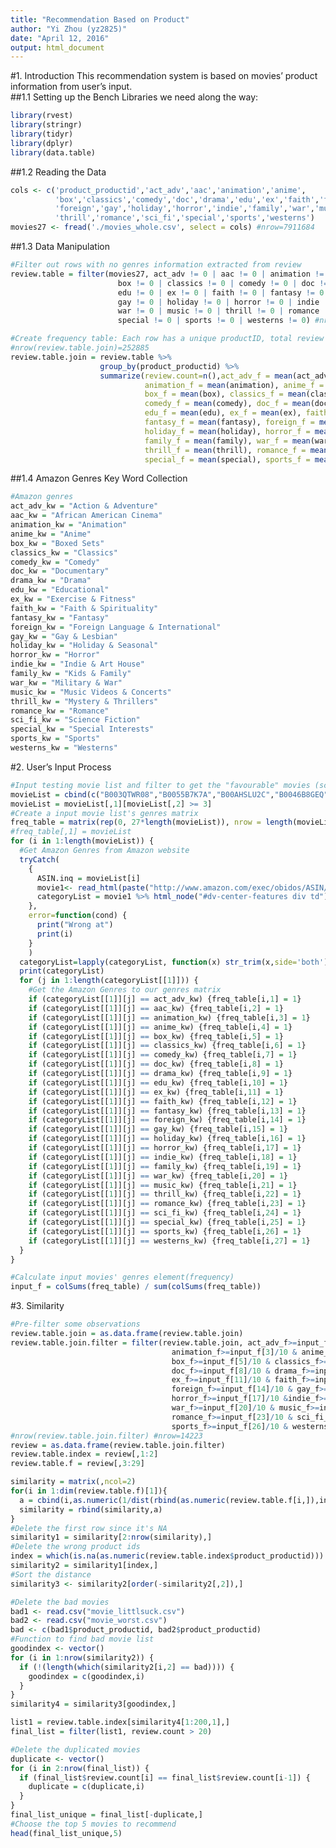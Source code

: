 ```yaml
---
title: "Recommendation Based on Product"
author: "Yi Zhou (yz2825)"
date: "April 12, 2016"
output: html_document
---
```

#1. Introduction
This recommendation system is based on movies' product information from user's input.  
##1.1 Setting up the Bench
Libraries we need along the way:
```r
library(rvest)
library(stringr)
library(tidyr)
library(dplyr)
library(data.table)
```
##1.2 Reading the Data
```r
cols <- c('product_productid','act_adv','aac','animation','anime',
          'box','classics','comedy','doc','drama','edu','ex','faith','fantasy',
          'foreign','gay','holiday','horror','indie','family','war','music',
          'thrill','romance','sci_fi','special','sports','westerns')
movies27 <- fread('./movies_whole.csv', select = cols) #nrow=7911684
```
##1.3 Data Manipulation
```r
#Filter out rows with no genres information extracted from review
review.table = filter(movies27, act_adv != 0 | aac != 0 | animation != 0 | anime != 0 | 
                        box != 0 | classics != 0 | comedy != 0 | doc != 0 | drama != 0 | 
                        edu != 0 | ex != 0 | faith != 0 | fantasy != 0 | foreign != 0 | 
                        gay != 0 | holiday != 0 | horror != 0 | indie != 0 | family != 0 | 
                        war != 0 | music != 0 | thrill != 0 | romance != 0 | sci_fi != 0 | 
                        special != 0 | sports != 0 | westerns != 0) #nrow=7887702

#Create frequency table: Each row has a unique productID, total review count, and genres elemtns(frequency)
#nrow(review.table.join)=252885
review.table.join = review.table %>% 
                    group_by(product_productid) %>% 
                    summarize(review.count=n(),act_adv_f = mean(act_adv), aac_f = mean(aac), 
                              animation_f = mean(animation), anime_f = mean(anime), 
                              box_f = mean(box), classics_f = mean(classics), 
                              comedy_f = mean(comedy), doc_f = mean(doc), drama_f = mean(drama), 
                              edu_f = mean(edu), ex_f = mean(ex), faith_f = mean(faith), 
                              fantasy_f = mean(fantasy), foreign_f = mean(foreign), gay_f = mean(gay), 
                              holiday_f = mean(holiday), horror_f = mean(horror), indie_f = mean(indie), 
                              family_f = mean(family), war_f = mean(war), music_f = mean(music), 
                              thrill_f = mean(thrill), romance_f = mean(romance), sci_fi_f = mean(sci_fi), 
                              special_f = mean(special), sports_f = mean(sports), westerns_f = mean(westerns))
```
##1.4 Amazon Genres Key Word Collection
```r
#Amazon genres
act_adv_kw = "Action & Adventure"
aac_kw = "African American Cinema"
animation_kw = "Animation"
anime_kw = "Anime"
box_kw = "Boxed Sets"
classics_kw = "Classics"
comedy_kw = "Comedy"
doc_kw = "Documentary"
drama_kw = "Drama"
edu_kw = "Educational"
ex_kw = "Exercise & Fitness"
faith_kw = "Faith & Spirituality"
fantasy_kw = "Fantasy"
foreign_kw = "Foreign Language & International"
gay_kw = "Gay & Lesbian"
holiday_kw = "Holiday & Seasonal"
horror_kw = "Horror"
indie_kw = "Indie & Art House"
family_kw = "Kids & Family"
war_kw = "Military & War"
music_kw = "Music Videos & Concerts"
thrill_kw = "Mystery & Thrillers"
romance_kw = "Romance"
sci_fi_kw = "Science Fiction"
special_kw = "Special Interests"
sports_kw = "Sports"
westerns_kw = "Westerns"
```
#2. User's Input Process
```r
#Input testing movie list and filter to get the "favourable" movies (score >=3)
movieList = cbind(c("B003QTWR08","B0055B7K7A","B00AHSLU2C","B0046B8GEQ","B004C3DLJ8","B001OGWY1W","B001KZG99A","B005ZB91KY","B003KJF2WE","B002EDH0FE"),c(4,5,4,5,3,5,4,3,3,4))
movieList = movieList[,1][movieList[,2] >= 3]
#Create a input movie list's genres matrix
freq_table = matrix(rep(0, 27*length(movieList)), nrow = length(movieList), ncol = 27)
#freq_table[,1] = movieList
for (i in 1:length(movieList)) {
  #Get Amazon Genres from Amazon website
  tryCatch(
    {
      ASIN.inq = movieList[i]
      movie1<- read_html(paste("http://www.amazon.com/exec/obidos/ASIN/",ASIN.inq, sep=""))
      categoryList = movie1 %>% html_node("#dv-center-features div td") %>% html_text() %>% strsplit(",")
    },
    error=function(cond) {
      print("Wrong at")
      print(i)
    }
    )
  categoryList=lapply(categoryList, function(x) str_trim(x,side='both'))
  print(categoryList)
  for (j in 1:length(categoryList[[1]])) {
    #Get the Amazon Genres to our genres matrix
    if (categoryList[[1]][j] == act_adv_kw) {freq_table[i,1] = 1}
    if (categoryList[[1]][j] == aac_kw) {freq_table[i,2] = 1}
    if (categoryList[[1]][j] == animation_kw) {freq_table[i,3] = 1}
    if (categoryList[[1]][j] == anime_kw) {freq_table[i,4] = 1}
    if (categoryList[[1]][j] == box_kw) {freq_table[i,5] = 1}
    if (categoryList[[1]][j] == classics_kw) {freq_table[i,6] = 1}
    if (categoryList[[1]][j] == comedy_kw) {freq_table[i,7] = 1}
    if (categoryList[[1]][j] == doc_kw) {freq_table[i,8] = 1}
    if (categoryList[[1]][j] == drama_kw) {freq_table[i,9] = 1}
    if (categoryList[[1]][j] == edu_kw) {freq_table[i,10] = 1}
    if (categoryList[[1]][j] == ex_kw) {freq_table[i,11] = 1}
    if (categoryList[[1]][j] == faith_kw) {freq_table[i,12] = 1}
    if (categoryList[[1]][j] == fantasy_kw) {freq_table[i,13] = 1}
    if (categoryList[[1]][j] == foreign_kw) {freq_table[i,14] = 1}
    if (categoryList[[1]][j] == gay_kw) {freq_table[i,15] = 1}
    if (categoryList[[1]][j] == holiday_kw) {freq_table[i,16] = 1}
    if (categoryList[[1]][j] == horror_kw) {freq_table[i,17] = 1}
    if (categoryList[[1]][j] == indie_kw) {freq_table[i,18] = 1}
    if (categoryList[[1]][j] == family_kw) {freq_table[i,19] = 1}
    if (categoryList[[1]][j] == war_kw) {freq_table[i,20] = 1}
    if (categoryList[[1]][j] == music_kw) {freq_table[i,21] = 1}
    if (categoryList[[1]][j] == thrill_kw) {freq_table[i,22] = 1}
    if (categoryList[[1]][j] == romance_kw) {freq_table[i,23] = 1}
    if (categoryList[[1]][j] == sci_fi_kw) {freq_table[i,24] = 1}
    if (categoryList[[1]][j] == special_kw) {freq_table[i,25] = 1}
    if (categoryList[[1]][j] == sports_kw) {freq_table[i,26] = 1}
    if (categoryList[[1]][j] == westerns_kw) {freq_table[i,27] = 1}
  }
}

#Calculate input movies' genres element(frequency)
input_f = colSums(freq_table) / sum(colSums(freq_table))
```
#3. Similarity
```r
#Pre-filter some observations
review.table.join = as.data.frame(review.table.join)
review.table.join.filter = filter(review.table.join, act_adv_f>=input_f[1]/10 & aac_f>=input_f[2]/10 &
                                    animation_f>=input_f[3]/10 & anime_f>=input_f[4]/10 &
                                    box_f>=input_f[5]/10 & classics_f>=input_f[6]/10 & comedy_f>=input_f[7]/10 & 
                                    doc_f>=input_f[8]/10 & drama_f>=input_f[9]/10 & edu_f>=input_f[10]/10 &
                                    ex_f>=input_f[11]/10 & faith_f>=input_f[12]/10 & fantasy_f>=input_f[13]/10 &
                                    foreign_f>=input_f[14]/10 & gay_f>=input_f[15]/10 & holiday_f >= input_f[16]/10 &
                                    horror_f>=input_f[17]/10 &indie_f>=input_f[18]/10 &family_f>=input_f[19]/10 &
                                    war_f>=input_f[20]/10 & music_f>=input_f[21]/10 & thrill_f>=input_f[22]/10 &
                                    romance_f>=input_f[23]/10 & sci_fi_f>=input_f[24]/10 & special_f>=input_f[25]/10 &
                                    sports_f>=input_f[26]/10 & westerns_f>=input_f[27]/10)
#nrow(review.table.join.filter) #nrow=14223
review = as.data.frame(review.table.join.filter)
review.table.index = review[,1:2]
review.table.f = review[,3:29]
```

```r
similarity = matrix(,ncol=2)
for(i in 1:dim(review.table.f)[1]){
  a = cbind(i,as.numeric(1/dist(rbind(as.numeric(review.table.f[i,]),input_f))))
  similarity = rbind(similarity,a) 
}
#Delete the first row since it's NA
similarity1 = similarity[2:nrow(similarity),]
#Delete the wrong product ids
index = which(is.na(as.numeric(review.table.index$product_productid)))
similarity2 = similarity1[index,]
#Sort the distance
similarity3 <- similarity2[order(-similarity2[,2]),]

#Delete the bad movies
bad1 <- read.csv("movie_littlsuck.csv")
bad2 <- read.csv("movie_worst.csv")
bad <- c(bad1$product_productid, bad2$product_productid)
#Function to find bad movie list
goodindex <- vector()
for (i in 1:nrow(similarity2)) {
  if (!(length(which(similarity2[i,2] == bad)))) {
    goodindex = c(goodindex,i)
  }
}
similarity4 = similarity3[goodindex,]

list1 = review.table.index[similarity4[1:200,1],]
final_list = filter(list1, review.count > 20)
```

```r
#Delete the duplicated movies
duplicate <- vector()
for (i in 2:nrow(final_list)) {
  if (final_list$review.count[i] == final_list$review.count[i-1]) {
    duplicate = c(duplicate,i)
  }
}
final_list_unique = final_list[-duplicate,]
#Choose the top 5 movies to recommend
head(final_list_unique,5)
```

